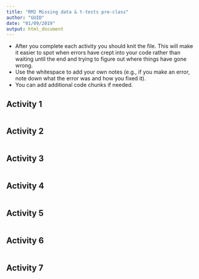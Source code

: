 ```yaml
---
title: "RM2 Missing data & t-tests pre-class"
author: "GUID"
date: "01/09/2019"
output: html_document
---
```


* After you complete each activity you should knit the file. This will make it easier to spot when errors have crept into your code rather than waiting until the end and trying to figure out where things have gone wrong.
* Use the whitespace to add your own notes (e.g., if you make an error, note down what the error was and how you fixed it).
* You can add additional code chunks if needed.

## Activity 1

```r

```

## Activity 2

```r

```

## Activity 3

```r

```

## Activity 4

```r

```

## Activity 5

```r

```

## Activity 6

```r

```

## Activity 7

```r

```



